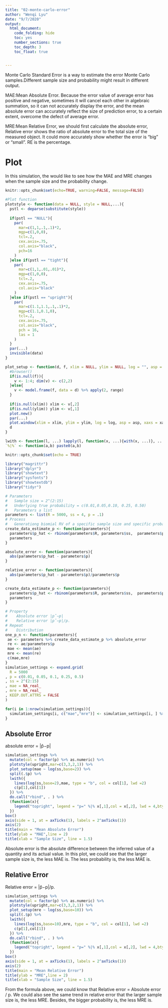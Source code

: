 ```yaml
---
title: "02-monte-carlo-error"
author: "Wenqi Lyu"
date: "9/7/2020"
output: 
  html_document: 
    code_folding: hide
    toc: yes
    number_sections: true
    toc_depth: 3
    toc_float: true


---
```


Monte Carlo Standard Error is a way to estimate the error Monte Carlo samples.Different sample size and probability might result in different output.

MAE:Mean Absolute Error. Because the error value of average error has positive and negative, sometimes it will cancel each other in algebraic summation, so it can not accurately display the error, and the mean absolute error can accurately reflect the size of prediction error, to a certain extent, overcome the defect of average error.

MRE:Mean Relative Error, we should first calculate the absolute error, Relative error shows the ratio of absolute error to the total size of the measured object. It could more accurately show whether the error is "big" or "small". RE is the percentage.


# Plot

In this simulation, the would like to see how the MAE and MRE changes when the sample size and the probability change.

```r
knitr::opts_chunk$set(echo=TRUE, warning=FALSE, message=FALSE)
```

```r
#Plot function
plotstyle <- function(data = NULL, style = NULL,...){
  pstl <- deparse(substitute(style))
  
  if(pstl == "NULL"){
    par(
      mar=c(1,1,.1,.1)*2,
      mgp=c(1,0,0),
      tcl=.2,
      cex.axis=.75,
      col.axis="black",
      pch=16
    )
  }else if(pstl == "tight"){
    par(
      mar=c(1,1,.01,.01)*2,
      mgp=c(1,0,0),
      tcl=.2,
      cex.axis=.75,
      col.axis="black"
    )
  }else if(pstl == "upright"){
    par(
      mar=c(1.1,1.1,.1,.1)*2,
      mgp=c(1.1,0.1,0),
      tcl=.2,
      cex.axis=.75,
      col.axis="black",
      pch = 16,
      las = 1
    )
  }
  par(...)
  invisible(data)
}

plot_setup <- function(d, f, xlim = NULL, ylim = NULL, log = "", asp = NA, xaxs = "r", yaxs = "r", ...){
  #browser()
  if(is.null(f)){
    v <- 1:4; dim(v) <- c(2,2)
  }else{
    v <- model.frame(f, data = d) %>% apply(2, range)  
  }
  
  if(is.null(xlim)) xlim <- v[,2]
  if(is.null(ylim)) ylim <- v[,1]
  plot.new()
  par(...)
  plot.window(xlim = xlim, ylim = ylim, log = log, asp = asp, xaxs = xaxs, yaxs = yaxs)
  d
}

lwith <- function(l, ...) lapply(l, function(x, ...){with(x, ...)}, ... )
`%|%` <- function(a,b) paste0(a,b)

```

```r
knitr::opts_chunk$set(echo = TRUE)
```
```r
library("magrittr")
library("dplyr")
library("showtext")
library("sysfonts")
library("showtextdb")
library("tidyr")
```

```r
# Parameters 
#   Sample size = 2^(2:15)
#   Underlying true probability = c(0.01,0.05,0.10, 0.25, 0.50)
#   Parameters a list
parameters <- list(R = 5000, ss = 4, p = .1)
# Process
#   Generationg biomial RV of a specific sample size and specific probability
create_data_estimate_p <- function(parameters){
  parameters$p_hat <- rbinom(parameters$R, parameters$ss,  parameters$p)/parameters$ss
  parameters
}

absolute_error <- function(parameters){
  abs(parameters$p_hat - parameters$p)
}

relative_error <- function(parameters){
  abs(parameters$p_hat - parameters$p)/parameters$p
}

create_data_estimate_p <- function(parameters){
  parameters$p_hat <- rbinom(parameters$R, parameters$ss,  parameters$p)/parameters$ss
  parameters
}

# Property
#    Absolute error |p̂−p|
#    Relative error |p̂−p|/p.
# Repeat
#    Distribution
one_p_n <- function(parameters){
 ae <- parameters %>% create_data_estimate_p %>% absolute_error
 re <- ae/parameters$p
 mae <- mean(ae)
 mre <- mean(re) 
 c(mae,mre)
}
simulation_settings <- expand.grid(
  R = 5000
, p = c(0.01, 0.05, 0.1, 0.25, 0.5)
, ss = 2^(2:15)
, mae = NA_real_
, mre = NA_real_
, KEEP.OUT.ATTRS = FALSE
)

for(i in 1:nrow(simulation_settings)){
  simulation_settings[i, c("mae","mre")] <- simulation_settings[i, ] %>% as.list %>% one_p_n()
}

```



## Absolute Error

absolute error = |p̂−p|

```r
simulation_settings %>%
  mutate(col = factor(p) %>% as.numeric) %>%
  plotstyle(upright,mar=c(3,3,2,1)) %>%
  plot_setup(mae ~ log(ss,base=2)) %>%
  split(.$p) %>%
  lwith({
    lines(log(ss,base=2),mae, type = "b", col = col[1], lwd =2)
    c(p[1],col[1])
  }) %>%
  do.call("rbind", . ) %>%
  (function(x){
    legend("topright", legend = "p=" %|% x[,1],col = x[,2], lwd = 4,bty="n")
  })
box()
axis(side = 1, at = axTicks(1), labels = 2^axTicks(1))
axis(2)
title(main = "Mean Absolute Error")
title(ylab = "MAE",line = 2)
title(xlab = "Sample Size", line = 1.5)
```

Absolute error is the absolute difference between the inferred value of a quantity and its actual value. In this plot, we could see that the larger sample size is, the less MAE is. The less probability is, the less MAE is.

## Relative Error

Relative error = |p̂−p|/p.

```r

simulation_settings %>%
  mutate(col = factor(p) %>% as.numeric) %>%
  plotstyle(upright,mar=c(3,3,2,1)) %>%
  plot_setup(mre ~ log(ss,base=10)) %>%
  split(.$p) %>%
  lwith({
    lines(log(ss,base=10),mre, type = "b", col = col[1], lwd =2)
    c(p[1],col[1])
  }) %>%
  do.call("rbind", . ) %>%
  (function(x){
    legend("topright", legend = "p=" %|% x[,1],col = x[,2], lwd = 4,bty="n")
  })
box()
axis(side = 1, at = axTicks(1), labels = 2^axTicks(1))
axis(2)
title(main = "Mean Relative Error")
title(ylab = "MRE",line = 2)
title(xlab = "Sample Size", line = 1.5)

```

From the formula above, we could know that Relative error = Absolute error / p. We could also see the same trend in relative error that the larger sample size is, the less MRE. Besides, the bigger probability is, the less MRE is.